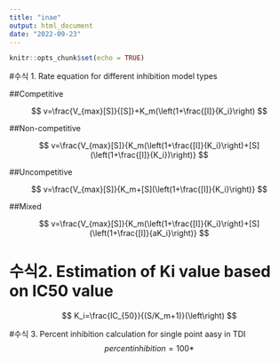 ```yaml
---
title: "inae"
output: html_document
date: "2022-09-23"
---
```


```r
knitr::opts_chunk$set(echo = TRUE)
```

#수식 1. Rate equation for different inhibition model types

##Competitive

$$
v=\frac{V_{max}[S]}{[S]}+K_m(\left(1+\frac{[I]}{K_i}\right)
$$ 

##Non-competitive 

$$
v=\frac{V_{max}[S]}{K_m(\left(1+\frac{[I]}{K_i}\right)+[S](\left(1+\frac{[I]}{K_i})\right)}
$$ 

##Uncompetitive 

$$
v=\frac{V_{max}[S]}{K_m+[S](\left(1+\frac{[I]}{K_i}\right)}
$$

##Mixed 

$$
v=\frac{V_{max}[S]}{K_m(\left(1+\frac{[I]}{K_i}\right)+[S](\left(1+\frac{[I]}{aK_i}\right)}
$$

# 수식2. Estimation of Ki value based on IC50 value

$$
K_i=\frac{IC_{50}}{(S/K_m+1)}(\left\right)
$$

#수식 3. Percent inhibition calculation for single point aasy in TDI
$$
percent inhibition=100*
$$
